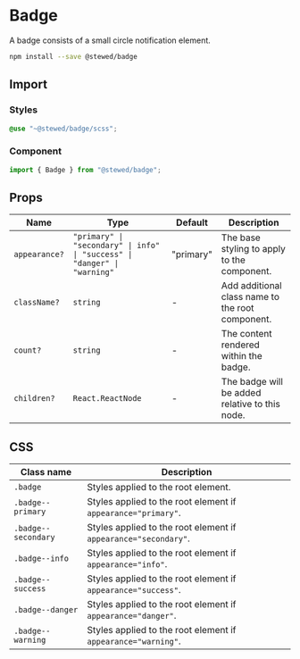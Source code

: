 # Badge

A badge consists of a small circle notification element.

```bash
npm install --save @stewed/badge
```

## Import

### Styles

```scss
@use "~@stewed/badge/scss";
```

### Component

```js
import { Badge } from "@stewed/badge";
```

## Props

| Name          | Type                                                                      | Default   | Description                                      |
| ------------- | ------------------------------------------------------------------------- | --------- | ------------------------------------------------ |
| `appearance?` | `"primary" \| "secondary" \| info" \| "success" \| "danger" \| "warning"` | "primary" | The base styling to apply to the component.      |
| `className?`  | `string`                                                                  | -         | Add additional class name to the root component. |
| `count?`      | `string`                                                                  | -         | The content rendered within the badge.           |
| `children?`   | `React.ReactNode`                                                         | -         | The badge will be added relative to this node.   |

## CSS

| Class name          | Description                                                     |
| ------------------- | --------------------------------------------------------------- |
| `.badge`            | Styles applied to the root element.                             |
| `.badge--primary`   | Styles applied to the root element if `appearance="primary"`.   |
| `.badge--secondary` | Styles applied to the root element if `appearance="secondary"`. |
| `.badge--info`      | Styles applied to the root element if `appearance="info"`.      |
| `.badge--success`   | Styles applied to the root element if `appearance="success"`.   |
| `.badge--danger`    | Styles applied to the root element if `appearance="danger"`.    |
| `.badge--warning`   | Styles applied to the root element if `appearance="warning"`.   |
